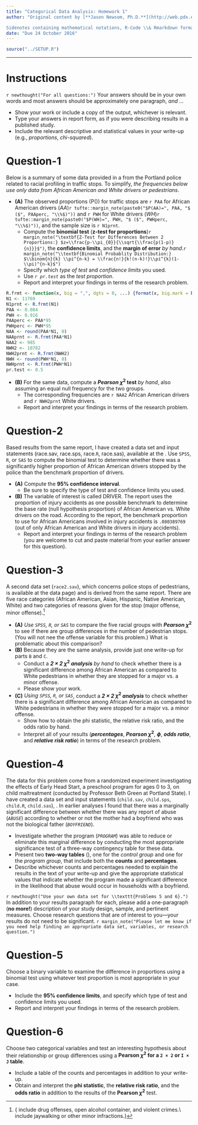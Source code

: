 ```yaml
---
title: "Categorical Data Analysis: Homework 1"
author: "Original content by [**Jason Newsom, Ph.D.**](http://web.pdx.edu/~newsomj/cdaclass/).  

Sidenotes containing mathematical notations, R-Code \\& Rmarkdown formatting by [**Rachel Smith, M.S.**](http://web.pdx.edu/~rms7)"
date: "Due 24 October 2016"
---
```


```r
source("../SETUP.R")
```

-----

# Instructions

`r newthought("For all questions:")` Your answers should be in your own words and most answers should be approximately one paragraph, _and ..._

- Show your work or include a copy of the output, whichever is relevant.
- Type your answers in report form, as if you were describing results in a published study.
- Include the relevant descriptive and statistical values in your write-up (e.g., _proportions_, _chi-squared_).


\newpage
# Question-1

Below is a summary of some data provided in a \rhref{http://www.portlandoregon.gov/police/article/481668}{2014 report} from the Portland police related to racial profiling in traffic stops. To simplify, _the frequencies below use only data from African American and White drivers or pedestrians_.

- **(A)** The observed proportions (P$()$) for traffic stops are `r PAA` for African American drivers ($AA$)`r tufte::margin_note(paste0("$P(AA)=", PAA, "$ ($", PAAperc, "\\%$)"))` and `r PWH` for White drivers ($WH$)`r tufte::margin_note(paste0("$P(WH)=", PWH, "$ ($", PWHperc, "\\%$)"))`, and the sample size is `r N1prnt`.
    - Compute the **binomial test** (**z-test for proportions**)`r margin_note("\textbf{Z-Test for Differences Between 2 Proportions:} $z=\\frac{p-\\pi_{0}}{\\sqrt{\\frac{p(1-p)}{n}}}$")`, the **confidence limits**, and the **margin of error** _by hand_.`r margin_note("\\textbf{Binomial Probablity Distribution:} $\\binom{n}{k} \\pi^{n-k} = \\frac{n!}{k!(n-k)!}\\pi^{k}(1-\\pi)^{n-k}$")`
    - Specify which _type of test_ and _confidence limits_ you used.
    - Use _`r pr.test`_ as the _test proportion_.
    - Report and interpret your findings in terms of the research problem.

```r
R.frmt <- function(x, big = ",", dgts = 0, ...) {format(x, big.mark = big, digits = dgts, ...)}
N1 <- 11769
N1prnt <- R.frmt(N1)
PAA <- 0.084
PWH <- 0.916
PAAperc <- PAA*95
PWHperc <- PWH*95
NAA <- round(PAA*N1, 0)
NAAprnt <- R.frmt(PAA*N1)
NAA2 <- 985
NWH2 <- 10782
NWH2prnt <- R.frmt(NWH2)
NWH <- round(PWH*N1, 0)
NWHprnt <- R.frmt(PWH*N1)
pr.test <- 0.5
```


- **(B)** For the same data, compute a **_Pearson_ $\chi^2$ test** _by hand_, also assuming an equal null frequency for the two groups.
    - The corresponding frequencies are `r NAA2` African American drivers and `r NWH2prnt` White drivers.
    - Report and interpret your findings in terms of the research problem.

\newpage
# Question-2

Based results from the same report, I have created a data set and input statements (race.sav, race.sps, race.`R`, race.sas), available at the \rhref{http://web.pdx.edu/~newsomj/data.htm}{data page}. Use `SPSS`, `R`, or `SAS` to compute the binomial test to determine whether there was a significantly higher proportion of African American drivers stopped by the police than the benchmark proportion of drivers.

- **(A)** Compute the **95\% confidence interval**.
    - Be sure to specify the type of test and confidence limits you used.
- **(B)** The variable of interest is called DRIVER. The report uses the proportion of injury accidents as one possible benchmark to determine the base rate (null hypothesis proportion) of African American vs. White drivers on the road. According to the report, the benchmark proportion to use for African Americans involved in injury accidents is `.080389769` (out of only African American and White drivers in injury accidents).
    - Report and interpret your findings in terms of the research problem (you are welcome to cut and paste material from your earlier answer for this question).

\newpage
# Question-3

A second data set (`race2.sav`), which concerns police stops of pedestrians, is available at the data page) and is derived from the same report. There are five race categories (African American, Asian, Hispanic, Native American, White) and two categories of reasons given for the stop (major offense, minor offense).^[\scriptsize{\textbf{"Major" offenses} include drug offenses, open alcohol container, and violent crimes.\\\textbf{"Minor" offenses} include jaywalking or other minor infractions.}]

- **(A)** _Use `SPSS`, `R`, or `SAS`_ to compare the five racial groups with **_Pearson_ $\chi^2$** to see if there are group differences in the number of pedestrian stops. (You will not nee the offense variable for this problem.) What is problematic about this comparison?
- **(B)** Because they are the same analysis, provide just one write-up for parts `B` and `C`.
    - Conduct a **_2 × 2_ $\chi^2$ _analysis_** _by hand_ to check whether there is a significant difference among African American as compared to White pedestrians in whether they are stopped for a major vs. a minor offense.
    - Please show your work.
- **(C)** _Using `SPSS`, `R`, or `SAS`_, conduct a **_2 × 2_ $\chi^2$ _analysis_** to check whether there is a significant difference among African American as compared to White pedestrians in whether they were stopped for a major vs. a minor offense.
    - Show how to obtain the phi statistic, the relative risk ratio, and the odds ratio by hand.
    - Interpret all of your results (**_percentages_**, **_Pearson_ $\chi^2$**, **$\phi$**, **_odds ratio_**, and **_relative risk ratio_**) in terms of the research problem.

\newpage
# Question-4

The data for this problem come from a randomized experiment investigating the effects of Early Head Start, a preschool program for ages 0 to 3, on child maltreatment (conducted by Professor Beth Green at Portland State). I have created a data set and input statements (`child.sav`, `child.sps`, `child.R`, `child.sas`), \rurl{http://web.pdx.edu/~newsomj/data.htm}. In earlier analyses I found that there was a marginally significant difference between whether there was any report of abuse (_`ABUSE`_) according to whether or not the mother had a boyfriend who was not the biological father (_`BOYFRIEND`_).

- Investigate whether the program (_`PROGRAM`_) was able to reduce or eliminate this marginal difference by conducting the most appropriate significance test of a three-way contingency table for these data.
- Present two **two-way tables** (_\rtt{ABUSE × BOYFRIEND}_), one for the _control group_ and one for the _program group_, that include both the **counts** and **percentages**.
- Describe whichever counts and percentages needed to explain the results in the text of your write-up and give the appropriate statistical values that indicate whether the program made a significant difference in the likelihood that abuse would occur in households with a boyfriend.

\newpage

`r newthought("Use your own data set for \\texttt{Problems 5 and 6}.")` In addition to your results paragraph for each, please add a one-paragraph (**no more!**) description of your study design, sample, and pertinent measures. Choose research questions that are of interest to you—your results do not need to be significant. `r margin_note("Please let me know if you need help finding an appropriate data set, variables, or research question.")`

# Question-5

Choose a binary variable to examine the difference in proportions using a binomial test using whatever test proportion is most appropriate in your case.

- Include the **95\% confidence limits**, and specify which type of test and confidence limits you used.
- Report and interpret your findings in terms of the research problem.

\newpage
# Question-6

Choose two categorical variables and test an interesting hypothesis about their relationship or group differences using a **Pearson $\chi^2$ for a `2 × 2` or `I × J` table**.

- Include a table of the counts and percentages in addition to your write-up.
- Obtain and interpret the **phi statistic**, the **relative risk ratio**, and the **odds ratio** in addition to the results of the **Pearson $\chi^2$** test.
